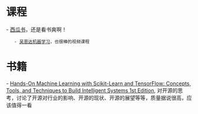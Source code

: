 = 课程 =
- [[西瓜书]]，还是看书爽啊！
    - [[https://study.163.com/course/introduction/1004570029.htm|吴恩达机器学习]]，也很棒的视频课程


= 书籍 =
- [[https://www.amazon.com/Hands-Machine-Learning-Scikit-Learn-TensorFlow/dp/1491962291/ref=sr_1_1?ie=UTF8&qid=1508550680&sr=8-1&keywords=Hands-On+Machine+Learning+with+Scikit-Learn+and+TensorFlow|Hands-On Machine Learning with Scikit-Learn and TensorFlow: Concepts, Tools, and Techniques to Build Intelligent Systems 1st Edition]], 对开源的思考，讨论了开源对行业的影响、开源的现状、开源的展望等等，质量据说很高，应该值得一看
